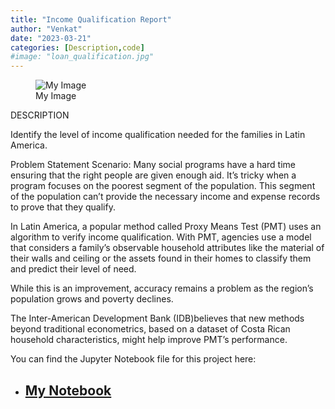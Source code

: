 ```yaml
---
title: "Income Qualification Report"
author: "Venkat"
date: "2023-03-21"
categories: [Description,code]
#image: "loan_qualification.jpg"
---
```



![My Image](loan_qualification.jpg)

DESCRIPTION

Identify the level of income qualification needed for the families in Latin America.

Problem Statement Scenario: Many social programs have a hard time ensuring that the right people are given enough aid. It’s tricky when a program focuses on the poorest segment of the population. This segment of the population can’t provide the necessary income and expense records to prove that they qualify.

In Latin America, a popular method called Proxy Means Test (PMT) uses an algorithm to verify income qualification. With PMT, agencies use a model that considers a family’s observable household attributes like the material of their walls and ceiling or the assets found in their homes to classify them and predict their level of need.

While this is an improvement, accuracy remains a problem as the region’s population grows and poverty declines.

The Inter-American Development Bank (IDB)believes that new methods beyond traditional econometrics, based on a dataset of Costa Rican household characteristics, might help improve PMT’s performance.

You can find the Jupyter Notebook file for this project here:

- [My Notebook](https://github.com/venkata007-ghost/DataSceince/blob/main/ML%20projects/Income_Qualification/IncomeQualification.ipynb)
---
